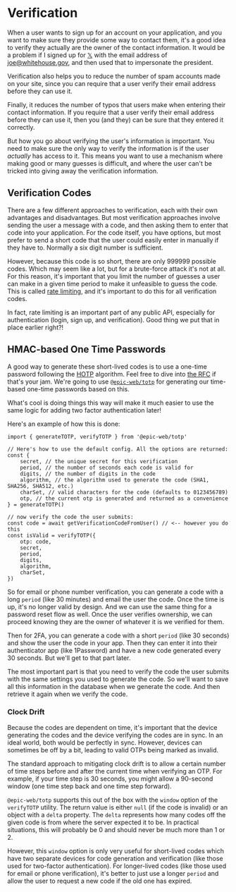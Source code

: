# Verification

<EpicVideo url="https://www.epicweb.dev/workshops/authentication-strategies-and-implementation/verification/intro-to-verification" />

When a user wants to sign up for an account on your application, and you want to
make sure they provide some way to contact them, it's a good idea to verify they
actually are the owner of the contact information. It would be a problem if I
signed up for [𝕏](https://x.com) with the email address of joe@whitehouse.gov,
and then used that to impersonate the president.

Verification also helps you to reduce the number of spam accounts made on your
site, since you can require that a user verify their email address before they
can use it.

Finally, it reduces the number of typos that users make when entering their
contact information. If you require that a user verify their email address
before they can use it, then you (and they) can be sure that they entered it
correctly.

But how you go about verifying the user's information is important. You need to
make sure the only way to verify the information is if the user _actually_ has
access to it. This means you want to use a mechanism where making good or many
guesses is difficult, and where the user can't be tricked into giving away the
verification information.

## Verification Codes

There are a few different approaches to verification, each with their own
advantages and disadvantages. But most verification approaches involve sending
the user a message with a code, and then asking them to enter that code into
your application. For the code itself, you have options, but most prefer to send
a short code that the user could easily enter in manually if they have to.
Normally a six digit number is sufficient.

However, because this code is so short, there are only 999999 possible codes.
Which may seem like a lot, but for a brute-force attack it's not at all. For
this reason, it's important that you limit the number of guesses a user can make
in a given time period to make it unfeasible to guess the code. This is called
[rate limiting](https://www.cloudflare.com/learning/bots/what-is-rate-limiting/),
and it's important to do this for all verification codes.

<callout-info>
	In fact, rate limiting is an important part of any public API, especially for
	authentication (login, sign up, and verification). Good thing we put that in
	place earlier right?!
</callout-info>

## HMAC-based One Time Passwords

A good way to generate these short-lived codes is to use a one-time password
following the [HOTP](https://en.wikipedia.org/wiki/HMAC-based_One-time_Password_algorithm)
algorithm. Feel free to dive into
[the RFC](https://datatracker.ietf.org/doc/html/rfc4226) if that's your jam.
We're going to use [`@epic-web/totp`](https://npm.im/@epic-web/totp) for
generating our time-based one-time passwords based on this.

What's cool is doing things this way will make it much easier to use the same
logic for adding two factor authentication later!

Here's an example of how this is done:

```tsx
import { generateTOTP, verifyTOTP } from '@epic-web/totp'

// Here's how to use the default config. All the options are returned:
const {
	secret, // the unique secret for this verification
	period, // the number of seconds each code is valid for
	digits, // the number of digits in the code
	algorithm, // the algorithm used to generate the code (SHA1, SHA256, SHA512, etc.)
	charSet, // valid characters for the code (defaults to 0123456789)
	otp, // the current otp is generated and returned as a convenience
} = generateTOTP()

// now verify the code the user submits:
const code = await getVerificationCodeFromUser() // <-- however you do this
const isValid = verifyTOTP({
	otp: code,
	secret,
	period,
	digits,
	algorithm,
	charSet,
})
```

So for email or phone number verification, you can generate a code with a long
`period` (like 30 minutes) and email the user the code. Once the time is up,
it's no longer valid by design. And we can use the same thing for a password
reset flow as well. Once the user verifies ownership, we can proceed knowing
they are the owner of whatever it is we verified for them.

Then for 2FA, you can generate a code with a short `period` (like 30 seconds)
and show the user the code in your app. Then they can enter it into their
authenticator app (like 1Password) and have a new code generated every 30
seconds. But we'll get to that part later.

The most important part is that you need to verify the code the user submits
with the same settings you used to generate the code. So we'll want to save all
this information in the database when we generate the code. And then retrieve it
again when we verify the code.

### Clock Drift

Because the codes are dependent on time, it's important that the device
generating the codes and the device verifying the codes are in sync. In an ideal
world, both would be perfectly in sync. However, devices can sometimes be off by
a bit, leading to valid OTPs being marked as invalid.

The standard approach to mitigating clock drift is to allow a certain number of
time steps before and after the current time when verifying an OTP. For example,
if your time step is 30 seconds, you might allow a 90-second window (one time
step back and one time step forward).

`@epic-web/totp` supports this out of the box with the `window` option of the
`verifyTOTP` utility. The return value is either `null` (if the code is invalid)
or an object with a `delta` property. The `delta` represents how many codes off
the given code is from where the server expected it to be. In practical
situations, this will probably be 0 and should never be much more than 1 or 2.

However, this `window` option is only very useful for short-lived codes which
have two separate devices for code generation and verification (like those used
for two-factor authentication). For longer-lived codes (like those used for
email or phone verification), it's better to just use a longer `period` and
allow the user to request a new code if the old one has expired.
